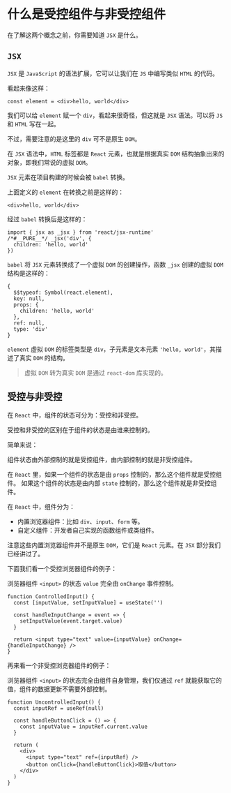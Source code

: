 # 什么是受控组件与非受控组件

在了解这两个概念之前，你需要知道 `JSX` 是什么。

## `JSX`

`JSX` 是 `JavaScript` 的语法扩展，它可以让我们在 `JS` 中编写类似 `HTML` 的代码。

看起来像这样：

```tsx
const element = <div>hello, world</div>
```

我们可以给 `element` 赋一个 `div`，看起来很奇怪，但这就是 `JSX` 语法。可以将 `JS` 和 `HTML` 写在一起。

不过，需要注意的是这里的 `div` 可不是原生 `DOM`。

在 `JSX` 语法中，`HTML` 标签都是 `React` 元素，也就是根据真实 `DOM` 结构抽象出来的对象，即我们常说的虚拟 `DOM`。

`JSX` 元素在项目构建的时候会被 `babel` 转换。

上面定义的 `element` 在转换之前是这样的：

```tsx
<div>hello, world</div>
```

经过 `babel` 转换后是这样的：

```tsx
import { jsx as _jsx } from 'react/jsx-runtime'
/*#__PURE__*/ _jsx('div', {
  children: 'hello, world'
})
```

`babel` 将 `JSX` 元素转换成了一个虚拟 `DOM` 的创建操作，函数 `_jsx` 创建的虚拟 `DOM` 结构是这样的：

```
{
  $$typeof: Symbol(react.element),
  key: null,
  props: {
    children: 'hello, world'
  },
  ref: null,
  type: 'div'
}
```

`element` 虚拟 `DOM` 的标签类型是 `div`，子元素是文本元素 `'hello, world'`，其描述了真实 `DOM` 的结构。

> 虚拟 `DOM` 转为真实 `DOM` 是通过 `react-dom` 库实现的。

## 受控与非受控

在 `React` 中，组件的状态可分为：受控和非受控。

受控和非受控的区别在于组件的状态是由谁来控制的。

简单来说：

组件状态由外部控制的就是受控组件，由内部控制的就是非受控组件。

在 `React` 里，如果一个组件的状态是由 `props` 控制的，那么这个组件就是受控组件。
如果这个组件的状态是由内部 `state` 控制的，那么这个组件就是非受控组件。

在 `React` 中，组件分为：

- 内置浏览器组件：比如 `div`、`input`、`form` 等。
- 自定义组件：开发者自己实现的函数组件或类组件。

注意这些内置浏览器组件并不是原生 `DOM`，它们是 `React` 元素。在 `JSX` 部分我们已经讲过了。

下面我们看一个受控浏览器组件的例子：

浏览器组件 `<input>` 的状态 `value` 完全由 `onChange` 事件控制。

```tsx
function ControlledInput() {
  const [inputValue, setInputValue] = useState('')

  const handleInputChange = event => {
    setInputValue(event.target.value)
  }

  return <input type="text" value={inputValue} onChange={handleInputChange} />
}
```

再来看一个非受控浏览器组件的例子：

浏览器组件 `<input>` 的状态完全由组件自身管理，我们仅通过 `ref` 就能获取它的值，组件的数据更新不需要外部控制。

```tsx
function UncontrolledInput() {
  const inputRef = useRef(null)

  const handleButtonClick = () => {
    const inputValue = inputRef.current.value
  }

  return (
    <div>
      <input type="text" ref={inputRef} />
      <button onClick={handleButtonClick}>取值</button>
    </div>
  )
}
```
